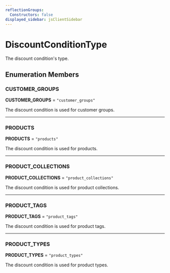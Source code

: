 ```yaml
---
reflectionGroups:
  Constructors: false
displayed_sidebar: jsClientSidebar
---
```



# DiscountConditionType

The discount condition's type.

## Enumeration Members

### CUSTOMER\_GROUPS

 **CUSTOMER\_GROUPS** = `"customer_groups"`

The discount condition is used for customer groups.

___

### PRODUCTS

 **PRODUCTS** = `"products"`

The discount condition is used for products.

___

### PRODUCT\_COLLECTIONS

 **PRODUCT\_COLLECTIONS** = `"product_collections"`

The discount condition is used for product collections.

___

### PRODUCT\_TAGS

 **PRODUCT\_TAGS** = `"product_tags"`

The discount condition is used for product tags.

___

### PRODUCT\_TYPES

 **PRODUCT\_TYPES** = `"product_types"`

The discount condition is used for product types.
